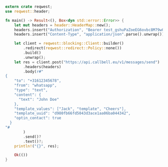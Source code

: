 ```rust
extern crate reqwest;
use reqwest::header;

fn main() -> Result<(), Box<dyn std::error::Error>> {
    let mut headers = header::HeaderMap::new();
    headers.insert("Authorization", "Bearer test_gshuPaZoeEG6ovbc8M79w0QyM".parse().unwrap());
    headers.insert("Content-Type", "application/json".parse().unwrap());

    let client = reqwest::blocking::Client::builder()
        .redirect(reqwest::redirect::Policy::none())
        .build()
        .unwrap();
    let res = client.post("https://api.callbell.eu/v1/messages/send")
        .headers(headers)
        .body(r#"
{
    "to": "+31612345678",
    "from": "whatsapp",
    "type": "text",
    "content": {
      "text": "John Doe"
    },
    "template_values": ["Jack", "template", "Cheers"],
    "template_uuid": "d980fb66fd5043d3ace1aa06ba044342",
    "optin_contact": true
  }
"#
        )
        .send()?
        .text()?;
    println!("{}", res);

    Ok(())
}

```